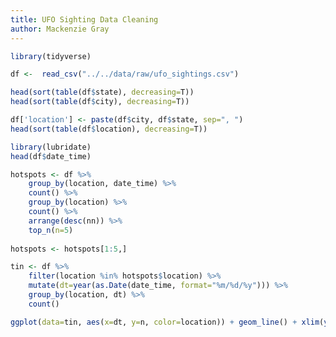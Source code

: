 ```yaml
---
title: UFO Sighting Data Cleaning
author: Mackenzie Gray
---
```


```r
library(tidyverse)

df <-  read_csv("../../data/raw/ufo_sightings.csv")
```

```r
head(sort(table(df$state), decreasing=T))
head(sort(table(df$city), decreasing=T))

df['location'] <- paste(df$city, df$state, sep=", ")
head(sort(table(df$location), decreasing=T))
```

```r
library(lubridate)
head(df$date_time)

hotspots <- df %>%
    group_by(location, date_time) %>%
    count() %>%
    group_by(location) %>%
    count() %>%
    arrange(desc(nn)) %>%
    top_n(n=5)
    
hotspots <- hotspots[1:5,]

tin <- df %>%
    filter(location %in% hotspots$location) %>%
    mutate(dt=year(as.Date(date_time, format="%m/%d/%y"))) %>%
    group_by(location, dt) %>%
    count()

ggplot(data=tin, aes(x=dt, y=n, color=location)) + geom_line() + xlim(year(ymd("1995-01-01")), year(ymd("2018-01-01")))
```

